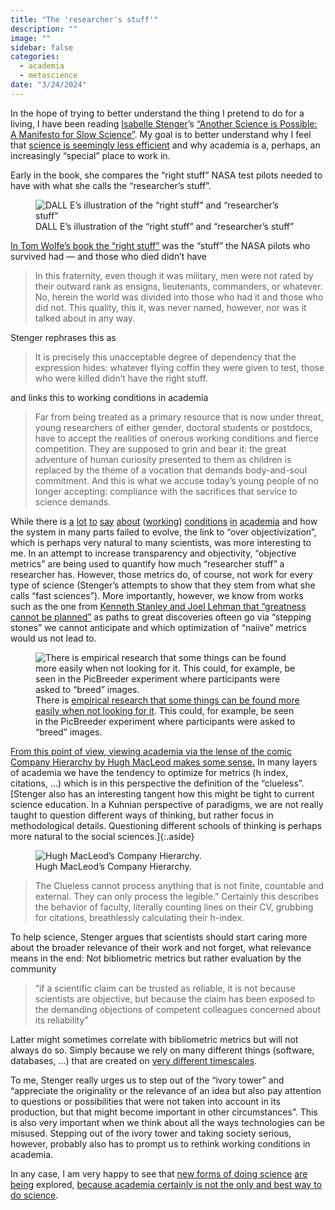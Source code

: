 ```yaml
---
title: "The 'researcher's stuff'"
description: ""
image: ""
sidebar: false
categories:
  - academia
  - metascience
date: "3/24/2024"
---
```



In the hope of trying to better understand the thing I pretend to do for a living, I have been reading [Isabelle Stenger](https://en.wikipedia.org/wiki/Isabelle_Stengers)'s ["Another Science is Possible: A Manifesto for Slow Science"](https://www.wiley.com/en-gb/Another+Science+is+Possible:+A+Manifesto+for+Slow+Science+-p-9781509521814). My goal is to better understand why I feel that [science is seemingly less efficient](https://www.theatlantic.com/science/archive/2018/11/diminishing-returns-science/575665/)  and why academia is a, perhaps, an increasingly "special" place to work in. 

Early in the book, she compares the "right stuff" NASA test pilots needed to have with what she calls the "researcher's stuff".

![DALL E's illustration of the "right stuff" and "researcher's stuff"](dalle_right_stuff.png)

[In Tom Wolfe's book the "right stuff"](https://en.wikipedia.org/wiki/The_Right_Stuff_(book)) was the "stuff" the NASA pilots who survived had --- and those who died didn't have 

> In this fraternity, even though it was military, men were not rated by their outward rank as ensigns, lieutenants, commanders, or whatever. No, herein the world was divided into those who had it and those who did not. This quality, this it, was never named, however, nor was it talked about in any way. 

Stenger rephrases this as 

> It is precisely this unacceptable degree of dependency that the expression hides: whatever flying coffin they were given to test, those who were killed didn’t have the right stuff.

and links this to working conditions in academia 

> Far from being treated as a primary resource that is now under threat, young researchers of either gender, doctoral students or postdocs, have to accept the realities of onerous working conditions and fierce competition. They are supposed to grin and bear it: the great adventure of human curiosity presented to them as children is replaced by the theme of a vocation that demands body-and-soul commitment. And this is what we accuse today’s young people of no longer accepting: compliance with the sacrifices that service to science demands.

While there is [a](https://x.com/ashleyruba_phd/status/1720105966165762269?s=20) [lot](https://rowanzellers.com/blog/rowan-job-search2/) [to](https://forbetterscience.com/2020/09/06/new-jacs-eic-erick-carreira-correct-your-work-ethic-immediately/) [say](https://www.republik.ch/2021/04/15/eidgenoessische-toxische-hochschule) [about](https://www.nature.com/articles/s41562-021-01178-6) ([working](https://www.nature.com/articles/d41586-021-03567-3)) [conditions](https://www.theatlantic.com/business/archive/2010/05/why-does-academia-treat-its-workforce-so-badly/56829/) [in](https://www.theatlantic.com/science/archive/2016/11/why-would-a-poor-kid-want-to-work-in-academia/622698/) [academia](https://www.theatlantic.com/education/archive/2019/04/adjunct-professors-higher-education-thea-hunter/586168/) and how the system in many parts failed to evolve, the link to "over objectivization", which is perhaps very natural to many scientists, was more interesting to me. In an attempt to increase transparency and objectivity, "objective metrics" are being used to quantify how much "researcher stuff" a researcher has. However, those metrics do, of course, not work for every type of science (Stenger's attempts to show that they stem from what she calls "fast sciences"). More importantly, however, we know from works such as the one from [Kenneth Stanley and Joel Lehman that "greatness cannot be planned"](https://link.springer.com/book/10.1007/978-3-319-15524-1) as paths to great discoveries ofteen go via "stepping stones" we cannot anticipate and which optimization of "naiive" metrics would us not lead to. 

![There is [empirical research that some things can be found more easily when not looking for it](https://wiki.santafe.edu/images/3/34/Stanley_innovation_workshop14.pdf). This could, for example, be seen in the PicBreeder experiment where participants were asked to "breed" images.](https://pbs.twimg.com/media/FW3pxEkaMAAb5K4?format=jpg&name=large)

[From this point of view, viewing academia via the lense of the comic Company Hierarchy by Hugh MacLeod makes some sense.](https://www.lesswrong.com/posts/wd7qxFBF2swRscBiS/academia-as-company-hierarchy) In many layers of academia we have the tendency to optimize for metrics (h index, citations, ...) which is in this perspective the definition of the "clueless". [Stenger also has an interesting tangent how this might be tight to current science education. In a Kuhnian perspective of paradigms, we are not really   taught to question different ways of thinking, but rather focus in methodological details. Questioning different schools of thinking is perhaps more natural to the social sciences.]{:.aside}  

![Hugh MacLeod’s Company Hierarchy.](https://39669.cdn.cke-cs.com/rQvD3VnunXZu34m86e5f/images/18d38a134d5c8109364d169f34a464d4d8b7ca91aaf600de.jpg/w_400)

> The Clueless cannot process anything that is not finite, countable and external. They can only process the legible." Certainly this describes the behavior of faculty, literally counting lines on their CV, grubbing for citations, breathlessly calculating their h-index.

To help science, Stenger argues that scientists should start caring more about the broader relevance of their work and not forget, what relevance means in the end: Not bibliometric metrics but rather evaluation by the community

> "if a scientific claim can be trusted as reliable, it is not because scientists are objective, but because the claim has been exposed to the demanding objections of competent colleagues concerned about its reliability"

Latter might sometimes correlate with bibliometric metrics but will not always do so. Simply because we rely on many different things (software, databases, ...) that are created on [very different timescales](https://www.nature.com/articles/495300a). 

To me, Stenger really urges us to step out of the "ivory tower" and "appreciate the originality or the relevance of an idea but also pay attention to questions or possibilities that were not taken into account in its production, but that might become important in other circumstances". This is also very important when we think about all the ways technologies can be misused. Stepping out of the ivory tower and taking society serious, however, probably also has to prompt us to rethink working conditions in academia. 

In any case, I am very happy to see that [new forms of doing science](https://www.convergentresearch.org/) [are](https://arcinstitute.org/) [being](https://arenabio.works/) explored, [because academia certainly is not the only and best way to do science](https://www.sam-rodriques.com/blog).


